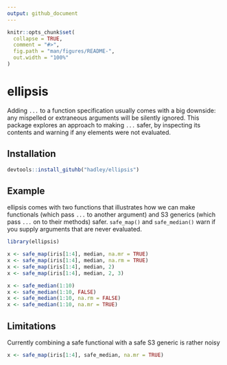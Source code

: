 ```yaml
---
output: github_document
---
```


<!-- README.md is generated from README.Rmd. Please edit that file -->

```r
knitr::opts_chunk$set(
  collapse = TRUE,
  comment = "#>",
  fig.path = "man/figures/README-",
  out.width = "100%"
)
```
# ellipsis

Adding `...` to a function specification usually comes with a big downside: any mispelled or extraneous arguments will be silently ignored. This package explores an approach to making `...` safer, by inspecting its contents and warning if any elements were not evaluated.

## Installation

``` r
devtools::install_gituhb("hadley/ellipsis")
```

## Example

ellipsis comes with two functions that illustrates how we can make functionals (which pass `...` to another argument) and S3 generics (which pass `...` on to their methods) safer. `safe_map()` and `safe_median()` warn if you supply arguments that are never evaluated.

```r
library(ellipsis)

x <- safe_map(iris[1:4], median, na.mr = TRUE)
x <- safe_map(iris[1:4], median, na.rm = TRUE)
x <- safe_map(iris[1:4], median, 2)
x <- safe_map(iris[1:4], median, 2, 3)

x <- safe_median(1:10)
x <- safe_median(1:10, FALSE)
x <- safe_median(1:10, na.rm = FALSE)
x <- safe_median(1:10, na.mr = TRUE)
```

## Limitations

Currently combining a safe functional with a safe S3 generic is rather noisy

```r
x <- safe_map(iris[1:4], safe_median, na.mr = TRUE)
```

